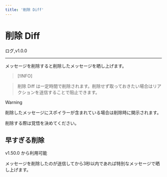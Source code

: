 ```yaml
---
title: '削除 Diff'
---
```




# 削除 Diff

<FeatureBadge>ログ</FeatureBadge>,<VersionBadge>v1.0.0</VersionBadge>

---

メッセージを削除すると削除したメッセージを晒し上げます。

> [!INFO]

> 削除 Diff は一定時間で削除されます。削除せず取っておきたい場合はリアクションを送信することで阻止できます。

> [!WARNING]
>
> 削除したメッセージにスポイラーが含まれている場合は削除時に開示されます。
>
> 削除する際は覚悟を決めてください。

## 早すぎる削除

<VersionBadge>v1.50.0</VersionBadge> から利用可能

メッセージを削除したのが送信してから3秒以内であれば特別なメッセージで晒し上げます。
